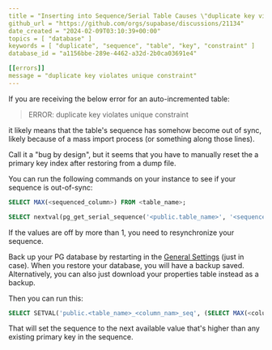 ```yaml
---
title = "Inserting into Sequence/Serial Table Causes \"duplicate key violates unique constraint\" Error"
github_url = "https://github.com/orgs/supabase/discussions/21134"
date_created = "2024-02-09T03:10:39+00:00"
topics = [ "database" ]
keywords = [ "duplicate", "sequence", "table", "key", "constraint" ]
database_id = "a1156bbe-289e-4462-a32d-2b0ca03691e4"

[[errors]]
message = "duplicate key violates unique constraint"
---
```


If you are receiving the below error for an auto-incremented table:

> ERROR: duplicate key violates unique constraint

it likely means that the table's sequence has somehow become out of sync, likely because of a mass import process (or something along those lines).

Call it a "bug by design", but it seems that you have to manually reset the a primary key index after restoring from a dump file.

You can run the following commands on your instance to see if your sequence is out-of-sync:

```sql
SELECT MAX(<sequenced_column>) FROM <table_name>;

SELECT nextval(pg_get_serial_sequence('<public.table_name>', '<sequenced_column_name>'));
```

If the values are off by more than 1, you need to resynchronize your sequence.

Back up your PG database by restarting in the [General Settings](https://supabase.com/dashboard/project/_/settings/general) (just in case). When you restore your database, you will have a backup saved. Alternatively, you can also just download your properties table instead as a backup.

Then you can run this:

```sql
SELECT SETVAL('public.<table_name>_<column_nam>_seq', (SELECT MAX(<column_name>) FROM <table_name>)+1);
```

That will set the sequence to the next available value that's higher than any existing primary key in the sequence.
